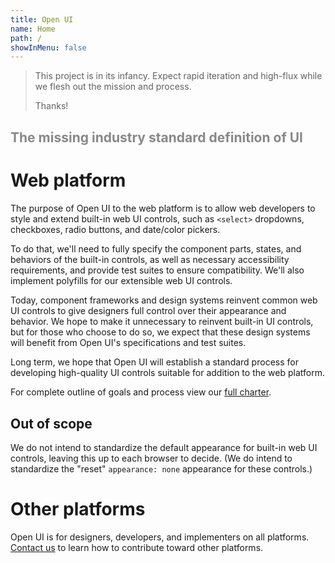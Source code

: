```yaml
---
title: Open UI
name: Home
path: /
showInMenu: false
---
```


> This project is in its infancy. Expect rapid iteration and high-flux while we flesh out the mission and process.
>
> Thanks!

<h2 style="margin: 30px 15px 25px 0;color: #888">The missing industry standard definition of UI</h2>

# Web platform

The purpose of Open UI to the web platform is to allow web developers to style and extend built-in web UI controls, such as `<select>` dropdowns, checkboxes, radio buttons, and date/color pickers.

To do that, we'll need to fully specify the component parts, states, and behaviors of the built-in controls, as well as necessary accessibility requirements, and provide test suites to ensure compatibility. We'll also implement polyfills for our extensible web UI controls.

Today, component frameworks and design systems reinvent common web UI controls to give designers full control over their appearance and behavior. We hope to make it unnecessary to reinvent built-in UI controls, but for those who choose to do so, we expect that these design systems will benefit from Open UI's specifications and test suites.

Long term, we hope that Open UI will establish a standard process for developing high-quality UI controls suitable for addition to the web platform.

For complete outline of goals and process view our [full charter](./charter).

## Out of scope

We do not intend to standardize the default appearance for built-in web UI controls, leaving this up to each browser to decide.
(We do intend to standardize the "reset" `appearance: none` appearance for these controls.)

# Other platforms

Open UI is for designers, developers, and implementers on all platforms.
[Contact us](public-open-ui@w3.org) to learn how to contribute toward other platforms.
